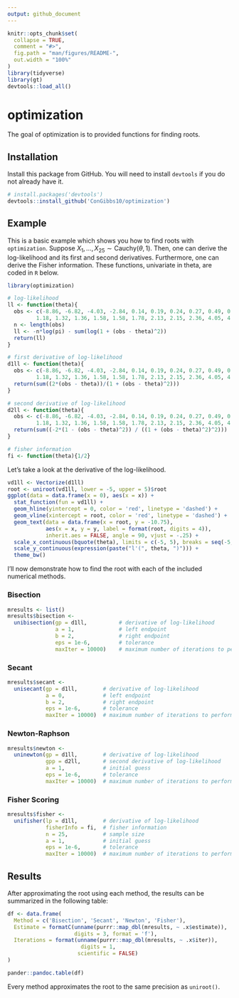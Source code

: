 ```yaml
---
output: github_document
---
```


<!-- README.md is generated from README.Rmd. Please edit that file -->

```r
knitr::opts_chunk$set(
  collapse = TRUE,
  comment = "#>",
  fig.path = "man/figures/README-",
  out.width = "100%"
)
library(tidyverse)
library(gt)
devtools::load_all()
```

# optimization

<!-- badges: start -->
<!-- badges: end -->

The goal of optimization is to provided functions for finding roots.

## Installation

Install this package from GitHub. You will need to install `devtools` if you do not already have it.

```r
# install.packages('devtools')
devtools::install_github('ConGibbs10/optimization')
```

## Example

This is a basic example which shows you how to find roots with `optimization`. Suppose $X_1, \dots, X_{25}\sim \text{Cauchy}(\theta, 1)$. Then, one can derive the log-likelihood and its first and second derivatives. Furthermore, one can derive the Fisher information. These functions, univariate in theta, are coded in `R` below.

```r
library(optimization)

# log-likelihood
ll <- function(theta){
  obs <- c(-8.86, -6.82, -4.03, -2.84, 0.14, 0.19, 0.24, 0.27, 0.49, 0.62, 0.76, 1.09, 
         1.18, 1.32, 1.36, 1.58, 1.58, 1.78, 2.13, 2.15, 2.36, 4.05, 4.11, 4.12, 6.83)
  n <- length(obs)
  ll <- -n*log(pi) - sum(log(1 + (obs - theta)^2))
  return(ll)
}

# first derivative of log-likelihood
d1ll <- function(theta){
  obs <- c(-8.86, -6.82, -4.03, -2.84, 0.14, 0.19, 0.24, 0.27, 0.49, 0.62, 0.76, 1.09, 
         1.18, 1.32, 1.36, 1.58, 1.58, 1.78, 2.13, 2.15, 2.36, 4.05, 4.11, 4.12, 6.83)
  return(sum((2*(obs - theta))/(1 + (obs - theta)^2)))
}

# second derivative of log-likelihood
d2ll <- function(theta){
  obs <- c(-8.86, -6.82, -4.03, -2.84, 0.14, 0.19, 0.24, 0.27, 0.49, 0.62, 0.76, 1.09, 
         1.18, 1.32, 1.36, 1.58, 1.58, 1.78, 2.13, 2.15, 2.36, 4.05, 4.11, 4.12, 6.83)
  return(sum((-2*(1 - (obs - theta)^2)) / ((1 + (obs - theta)^2)^2)))
}

# fisher information
fi <- function(theta){1/2}
```

Let's take a look at the derivative of the log-likelihood.

```r
vd1ll <- Vectorize(d1ll)
root <- uniroot(vd1ll, lower = -5, upper = 5)$root
ggplot(data = data.frame(x = 0), aes(x = x)) +
  stat_function(fun = vd1ll) + 
  geom_hline(yintercept = 0, color = 'red', linetype = 'dashed') +
  geom_vline(xintercept = root, color = 'red', linetype = 'dashed') +
  geom_text(data = data.frame(x = root, y = -10.75),
            aes(x = x, y = y, label = format(root, digits = 4)),
            inherit.aes = FALSE, angle = 90, vjust = -.25) +
  scale_x_continuous(bquote(theta), limits = c(-5, 5), breaks = seq(-5, 5, by = 1)) +
  scale_y_continuous(expression(paste("l'(", theta, ")"))) +
  theme_bw()
```

I'll now demonstrate how to find the root with each of the included numerical methods.

### Bisection

```r
mresults <- list()
mresults$bisection <- 
  unibisection(gp = d1ll,          # derivative of log-likelihood
               a = 1,              # left endpoint
               b = 2,              # right endpoint
               eps = 1e-6,         # tolerance 
               maxIter = 10000)    # maximum number of iterations to perform
```

### Secant

```r
mresults$secant <- 
  unisecant(gp = d1ll,        # derivative of log-likelihood
            a = 0,            # left endpoint
            b = 2,            # right endpoint
            eps = 1e-6,       # tolerance 
            maxIter = 10000)  # maximum number of iterations to perform
```

### Newton-Raphson

```r
mresults$newton <- 
  uninewton(gp = d1ll,        # derivative of log-likelihood
            gpp = d2ll,       # second derivative of log-likelihood
            a = 1,            # initial guess
            eps = 1e-6,       # tolerance       
            maxIter = 10000)  # maximum number of iterations to perform
```

### Fisher Scoring

```r
mresults$fisher <- 
  unifisher(lp = d1ll,        # derivative of log-likelihood
            fisherInfo = fi,  # fisher information
            n = 25,           # sample size
            a = 1,            # initial guess
            eps = 1e-6,       # tolerance       
            maxIter = 10000)  # maximum number of iterations to perform)
```

## Results

After approximating the root using each method, the results can be summarized in the following table:

```r
df <- data.frame(
  Method = c('Bisection', 'Secant', 'Newton', 'Fisher'),
  Estimate = formatC(unname(purrr::map_dbl(mresults, ~ .x$estimate)),
                     digits = 3, format = 'f'),
  Iterations = format(unname(purrr::map_dbl(mresults, ~ .x$iter)),
                       digits = 1,
                      scientific = FALSE)
)

pander::pandoc.table(df)
```

Every method approximates the root to the same precision as `uniroot()`.
